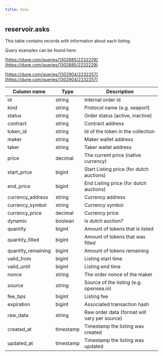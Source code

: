 ```yaml
---
title: Asks
---
```


## **reservoir.asks**

This table contains records with information about each listing.

Query examples can be found here:

[https://dune.com/queries/1302885/2232229](https://dune.com/queries/1302885/2232229)

[https://dune.com/queries/1302904/2232257](https://dune.com/queries/1302904/2232257)

| **Column name**     | **Type**  | **Description**                              |
|---------------------|-----------|----------------------------------------------|
| id                  | string    | Internal order id                            |
| kind                | string    | Protocol name (e.g. seaport)                 |
| status              | string    | Order status (active, inactive)              |
| contract            | string    | Contract address                             |
| token\_id           | string    | Id of the token in the collection            |
| maker               | string    | Maker wallet address                         |
| taker               | string    | Taker wallet address                         |
| price               | decimal   | The current price (native currency)          |
| start\_price        | bigint    | Start Listing price (for dutch auctions)     |
| end\_price          | bigint    | End Listing price (for dutch auctions)       |
| currency\_address   | string    | Currency address                             |
| currency\_symbol    | string    | Currency symbol                              |
| currency\_price     | decimal   | Currency price                               |
| dynamic             | boolean   | Is dutch auction?                            |
| quantity            | bigint    | Amount of tokens that is listed              |
| quantity\_filled    | bigint    | Amount of tokens that was filled             |
| quantity\_remaining | bigint    | Amount of tokens remaining                   |
| valid\_from         | bigint    | Listing start time                           |
| valid\_until        | bigint    | Listing end time                             |
| nonce               | string    | The order nonce of the maker                 |
| source              | string    | Source of the listing (e.g. opensea.io)      |
| fee\_bps            | bigint    | Listing fee                                  |
| expiration          | bigint    | Associated transaction hash                  |
| raw\_data           | string    | Raw order data (format will vary per source) |
| created\_at         | timestamp | Timestamp the listing was created            |
| updated\_at         | timestamp | Timestamp the listing was updated            |
